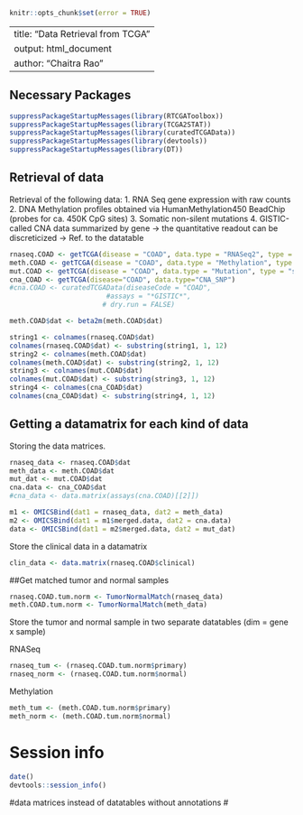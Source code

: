
```r
knitr::opts_chunk$set(error = TRUE)
```

---
title: "Data Retrieval from TCGA"
output: html_document
author: "Chaitra Rao"
---

## Necessary Packages

```r
suppressPackageStartupMessages(library(RTCGAToolbox))
suppressPackageStartupMessages(library(TCGA2STAT))
suppressPackageStartupMessages(library(curatedTCGAData))
suppressPackageStartupMessages(library(devtools))
suppressPackageStartupMessages(library(DT))
```

## Retrieval of data

Retrieval of the following data:
1. RNA Seq gene expression with raw counts
2. DNA Methylation profiles obtained via HumanMethylation450 BeadChip (probes for ca. 450K CpG sites)
3. Somatic non-silent mutations
4. GISTIC-called CNA data summarized by gene -> the quantitative readout can be discreticized -> Ref. to the datatable


```r

rnaseq.COAD <- getTCGA(disease = "COAD", data.type = "RNASeq2", type = "count", clinical = TRUE)
meth.COAD <- getTCGA(disease = "COAD", data.type = "Methylation", type = "450K", clinical = TRUE)
mut.COAD <- getTCGA(disease = "COAD", data.type = "Mutation", type = "somatic")
cna_COAD <- getTCGA(disease="COAD", data.type="CNA_SNP")
#cna.COAD <- curatedTCGAData(diseaseCode = "COAD",
                        #assays = "*GISTIC*",
                       # dry.run = FALSE)

```

```r
meth.COAD$dat <- beta2m(meth.COAD$dat)
```


```r
string1 <- colnames(rnaseq.COAD$dat)
colnames(rnaseq.COAD$dat) <- substring(string1, 1, 12)
string2 <- colnames(meth.COAD$dat)
colnames(meth.COAD$dat) <- substring(string2, 1, 12)
string3 <- colnames(mut.COAD$dat)
colnames(mut.COAD$dat) <- substring(string3, 1, 12)
string4 <- colnames(cna_COAD$dat)
colnames(cna_COAD$dat) <- substring(string4, 1, 12)

```



## Getting a datamatrix for each kind of data

Storing the data matrices.

```r
rnaseq_data <- rnaseq.COAD$dat
meth_data <- meth.COAD$dat
mut_dat <- mut.COAD$dat
cna.data <- cna_COAD$dat
#cna_data <- data.matrix(assays(cna.COAD)[[2]])
```

```r
m1 <- OMICSBind(dat1 = rnaseq_data, dat2 = meth_data)
m2 <- OMICSBind(dat1 = m1$merged.data, dat2 = cna.data)
data <- OMICSBind(dat1 = m2$merged.data, dat2 = mut_dat)

```


Store the clinical data in a datamatrix

```r
clin_data <- data.matrix(rnaseq.COAD$clinical)
```


##Get matched tumor and normal samples

```r
rnaseq.COAD.tum.norm <- TumorNormalMatch(rnaseq_data)
meth.COAD.tum.norm <- TumorNormalMatch(meth_data)

```


Store the tumor and normal sample in two separate datatables (dim = gene x sample)

RNASeq
```r
rnaseq_tum <- (rnaseq.COAD.tum.norm$primary)
rnaseq_norm <- (rnaseq.COAD.tum.norm$normal)

```

Methylation
```r
meth_tum <- (meth.COAD.tum.norm$primary)
meth_norm <- (meth.COAD.tum.norm$normal)

```



# Session info

```r
date()
devtools::session_info()
```


#data matrices instead of datatables without annotations
#

